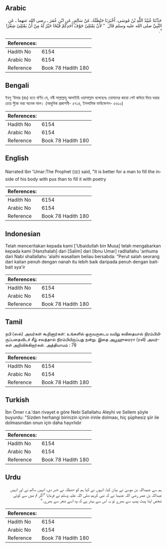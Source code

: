 ## Arabic


<div dir="rtl" lang="ar" style={{fontSize:'larger',backgroundColor:'#f8f9fa',padding:20}}>
حَدَّثَنَا عُبَيْدُ اللَّهِ بْنُ مُوسَى، أَخْبَرَنَا حَنْظَلَةُ، عَنْ سَالِمٍ، عَنِ ابْنِ عُمَرَ ـ رضى الله عنهما ـ عَنِ النَّبِيِّ صلى الله عليه وسلم قَالَ ‏ "‏ لأَنْ يَمْتَلِئَ جَوْفُ أَحَدِكُمْ قَيْحًا خَيْرٌ لَهُ مِنْ أَنْ يَمْتَلِئَ شِعْرًا ‏"‏‏.‏
</div>
<div style={{backgroundColor:'#f8f9fa',padding:20, marginBottom: 10}}><table> <thead> <tr> <th>References:</th> <th></th> </tr> </thead> <tbody><tr><td>Hadith No</td><td>6154</td></tr><tr><td>Arabic No</td><td>6154</td></tr><tr><td>Reference</td><td>Book 78 Hadith 180</td></tr></tbody></table></div>

## Bengali


<div dir="ltr" lang="bn" style={{fontSize:'larger',backgroundColor:'#f8f9fa',padding:20}}>
ইবনু ‘উমার (রাঃ) হতে বর্ণিত যে, নবী সাল্লাল্লাহু আলাইহি ওয়াসাল্লাম বলেছেনঃ তোমাদের কারো পেট কবিতা দিয়ে ভরার চেয়ে পুঁজে ভরা অনেক ভাল। (আধুনিক প্রকাশনী- ৫৭১৪, ইসলামিক ফাউন্ডেশন- ৫৬১০)
</div>
<div style={{backgroundColor:'#f8f9fa',padding:20, marginBottom: 10}}><table> <thead> <tr> <th>References:</th> <th></th> </tr> </thead> <tbody><tr><td>Hadith No</td><td>6154</td></tr><tr><td>Arabic No</td><td>6154</td></tr><tr><td>Reference</td><td>Book 78 Hadith 180</td></tr></tbody></table></div>

## English


<div dir="ltr" lang="en" style={{fontSize:'larger',backgroundColor:'#f8f9fa',padding:20}}>
Narrated Ibn 'Umar:The Prophet (ﷺ) said, "It is better for a man to fill the inside of his body with pus than to fill it with poetry
</div>
<div style={{backgroundColor:'#f8f9fa',padding:20, marginBottom: 10}}><table> <thead> <tr> <th>References:</th> <th></th> </tr> </thead> <tbody><tr><td>Hadith No</td><td>6154</td></tr><tr><td>Arabic No</td><td>6154</td></tr><tr><td>Reference</td><td>Book 78 Hadith 180</td></tr></tbody></table></div>

## Indonesian


<div dir="ltr" lang="id" style={{fontSize:'larger',backgroundColor:'#f8f9fa',padding:20}}>
Telah menceritakan kepada kami ['Ubaidullah bin Musa] telah mengabarkan kepada kami [Hanzhalah] dari [Salim] dari [Ibnu Umar] radliallahu 'anhuma dari Nabi shallallahu 'alaihi wasallam beliau bersabda: "Perut salah seorang dari kalian penuh dengan nanah itu lebih baik daripada penuh dengan bait-bait sya'ir
</div>
<div style={{backgroundColor:'#f8f9fa',padding:20, marginBottom: 10}}><table> <thead> <tr> <th>References:</th> <th></th> </tr> </thead> <tbody><tr><td>Hadith No</td><td>6154</td></tr><tr><td>Arabic No</td><td>6154</td></tr><tr><td>Reference</td><td>Book 78 Hadith 180</td></tr></tbody></table></div>

## Tamil


<div dir="ltr" lang="ta" style={{fontSize:'larger',backgroundColor:'#f8f9fa',padding:20}}>
நபி (ஸல்) அவர்கள் கூறினார்கள்: உங்களில் ஒருவருடைய வயிறு கவிதையால் நிரம்பியிருப்பதைவிடச் சீழ் சலத்தால் நிரம்பியிருப்பது நன்று. இதை அபூஹுரைரா (ரலி) அவர்கள் அறிவிக்கிறார்கள். அத்தியாயம் : 78
</div>
<div style={{backgroundColor:'#f8f9fa',padding:20, marginBottom: 10}}><table> <thead> <tr> <th>References:</th> <th></th> </tr> </thead> <tbody><tr><td>Hadith No</td><td>6154</td></tr><tr><td>Arabic No</td><td>6154</td></tr><tr><td>Reference</td><td>Book 78 Hadith 180</td></tr></tbody></table></div>

## Turkish


<div dir="ltr" lang="tr" style={{fontSize:'larger',backgroundColor:'#f8f9fa',padding:20}}>
İbn Ömer r.a.'dan rivayet e göre Nebi Sallallahu Aleyhi ve Sellem şöyle buyurdu: "Sizden herhangi birinizin içinin irinle dolması, hiç şüphesiz şiir ile dolmasından onun için daha hayırlıdır
</div>
<div style={{backgroundColor:'#f8f9fa',padding:20, marginBottom: 10}}><table> <thead> <tr> <th>References:</th> <th></th> </tr> </thead> <tbody><tr><td>Hadith No</td><td>6154</td></tr><tr><td>Arabic No</td><td>6154</td></tr><tr><td>Reference</td><td>Book 78 Hadith 180</td></tr></tbody></table></div>

## Urdu


<div dir="rtl" lang="ur" style={{fontSize:'larger',backgroundColor:'#f8f9fa',padding:20}}>
ہم سے عبیداللہ بن موسیٰ نے بیان کیا، انہوں نے کہا ہم کو حنظلہ نے خبر دی، انہیں سالم نے اور انہیں عبداللہ بن عمر رضی اللہ عنہما نے کہ نبی کریم صلی اللہ علیہ وسلم نے فرمایا ”اگر تم میں سے کوئی شخص اپنا پیٹ پیپ سے بھرے تو یہ اس سے بہتر ہے کہ وہ اسے شعر سے بھرے۔“
</div>
<div style={{backgroundColor:'#f8f9fa',padding:20, marginBottom: 10}}><table> <thead> <tr> <th>References:</th> <th></th> </tr> </thead> <tbody><tr><td>Hadith No</td><td>6154</td></tr><tr><td>Arabic No</td><td>6154</td></tr><tr><td>Reference</td><td>Book 78 Hadith 180</td></tr></tbody></table></div>